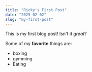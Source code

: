 ```yaml
---
title: "Ricky's First Post"
date: "2025-02-02"
slug: "my-first-post"
---
```


This is my first blog post! Isn't it *great*?

Some of my **favorite** things are:

* boxing
* gymming
* Eating 